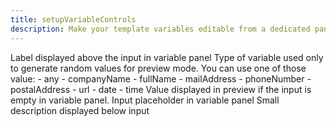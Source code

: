 ```yaml
---
title: setupVariableControls
description: Make your template variables editable from a dedicated panel
---
```


<ResponseField name="label" type="string" required>
  Label displayed above the input in variable panel
</ResponseField>

<ResponseField name="type" type="string" required>
  Type of variable used only to generate random values for preview mode.  
  You can use one of those value:
  - any
  - companyName
  - fullName
  - mailAddress
  - phoneNumber
  - postalAddress
  - url
  - date
  - time
</ResponseField>

<ResponseField name="defaultValue" type="string">
  Value displayed in preview if the input is empty in variable panel.
</ResponseField>

<ResponseField name="placeholder" type="string">
  Input placeholder in variable panel
</ResponseField>

<ResponseField name="description" type="string">
  Small description displayed below input
</ResponseField>
